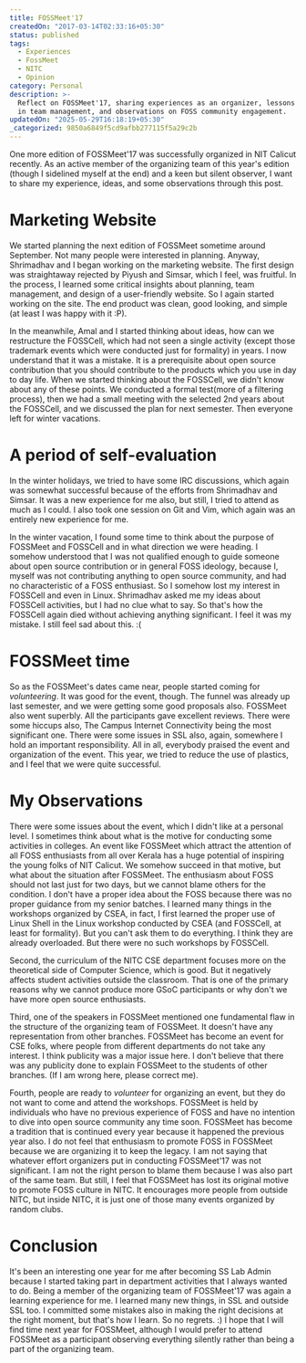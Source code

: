 ```yaml
---
title: FOSSMeet'17
createdOn: "2017-03-14T02:33:16+05:30"
status: published
tags:
  - Experiences
  - FossMeet
  - NITC
  - Opinion
category: Personal
description: >-
  Reflect on FOSSMeet'17, sharing experiences as an organizer, lessons learned
  in team management, and observations on FOSS community engagement.
updatedOn: "2025-05-29T16:18:19+05:30"
_categorized: 9850a6849f5cd9afbb277115f5a29c2b
---
```


One more edition of FOSSMeet'17 was successfully organized in NIT Calicut
recently. As an active member of the organizing team of this year's edition
(though I sidelined myself at the end) and a keen but silent observer, I want to
share my experience, ideas, and some observations through this post.

# Marketing Website

We started planning the next edition of FOSSMeet sometime around September. Not
many people were interested in planning. Anyway, Shrimadhav and I began working
on the marketing website. The first design was straightaway rejected by Piyush
and Simsar, which I feel, was fruitful. In the process, I learned some critical
insights about planning, team management, and design of a user-friendly website.
So I again started working on the site. The end product was clean, good looking,
and simple (at least I was happy with it :P).

In the meanwhile, Amal and I started thinking about ideas, how can we
restructure the FOSSCell, which had not seen a single activity (except those
trademark events which were conducted just for formality) in years. I now
understand that it was a mistake. It is a prerequisite about open source
contribution that you should contribute to the products which you use in day to
day life. When we started thinking about the FOSSCell, we didn't know about any
of these points. We conducted a formal test(more of a filtering process), then
we had a small meeting with the selected 2nd years about the FOSSCell, and we
discussed the plan for next semester. Then everyone left for winter vacations.

# A period of self-evaluation

In the winter holidays, we tried to have some IRC discussions, which again was
somewhat successful because of the efforts from Shrimadhav and Simsar. It was a
new experience for me also, but still, I tried to attend as much as I could. I
also took one session on Git and Vim, which again was an entirely new experience
for me.

In the winter vacation, I found some time to think about the purpose of FOSSMeet
and FOSSCell and in what direction we were heading. I somehow understood that I
was not qualified enough to guide someone about open source contribution or in
general FOSS ideology, because I, myself was not contributing anything to open
source community, and had no characteristic of a FOSS enthusiast. So I somehow
lost my interest in FOSSCell and even in Linux. Shrimadhav asked me my ideas
about FOSSCell activities, but I had no clue what to say. So that's how the
FOSSCell again died without achieving anything significant. I feel it was my
mistake. I still feel sad about this. :(

# FOSSMeet time

So as the FOSSMeet's dates came near, people started coming for _volunteering_.
It was good for the event, though. The funnel was already up last semester, and
we were getting some good proposals also. FOSSMeet also went superbly. All the
participants gave excellent reviews. There were some hiccups also, The Campus
Internet Connectivity being the most significant one. There were some issues in
SSL also, again, somewhere I hold an important responsibility. All in all,
everybody praised the event and organization of the event. This year, we tried
to reduce the use of plastics, and I feel that we were quite successful.

# My Observations

There were some issues about the event, which I didn't like at a personal level.
I sometimes think about what is the motive for conducting some activities in
colleges. An event like FOSSMeet which attract the attention of all FOSS
enthusiasts from all over Kerala has a huge potential of inspiring the young
folks of NIT Calicut. We somehow succeed in that motive, but what about the
situation after FOSSMeet. The enthusiasm about FOSS should not last just for two
days, but we cannot blame others for the condition. I don't have a proper idea
about the FOSS because there was no proper guidance from my senior batches. I
learned many things in the workshops organized by CSEA, in fact, I first learned
the proper use of Linux Shell in the Linux workshop conducted by CSEA (and
FOSSCell, at least for formality). But you can't ask them to do everything. I
think they are already overloaded. But there were no such workshops by FOSSCell.

Second, the curriculum of the NITC CSE department focuses more on the
theoretical side of Computer Science, which is good. But it negatively affects
student activities outside the classroom. That is one of the primary reasons why
we cannot produce more GSoC participants or why don't we have more open source
enthusiasts.

Third, one of the speakers in FOSSMeet mentioned one fundamental flaw in the
structure of the organizing team of FOSSMeet. It doesn't have any representation
from other branches. FOSSMeet has become an event for CSE folks, where people
from different departments do not take any interest. I think publicity was a
major issue here. I don't believe that there was any publicity done to explain
FOSSMeet to the students of other branches. (If I am wrong here, please correct
me).

Fourth, people are ready to _volunteer_ for organizing an event, but they do not
want to come and attend the workshops. FOSSMeet is held by individuals who have
no previous experience of FOSS and have no intention to dive into open source
community any time soon. FOSSMeet has become a tradition that is continued every
year because it happened the previous year also. I do not feel that enthusiasm
to promote FOSS in FOSSMeet because we are organizing it to keep the legacy. I
am not saying that whatever effort organizers put in conducting FOSSMeet'17 was
not significant. I am not the right person to blame them because I was also part
of the same team. But still, I feel that FOSSMeet has lost its original motive
to promote FOSS culture in NITC. It encourages more people from outside NITC,
but inside NITC, it is just one of those many events organized by random clubs.

# Conclusion

It's been an interesting one year for me after becoming SS Lab Admin because I
started taking part in department activities that I always wanted to do. Being a
member of the organizing team of FOSSMeet'17 was again a learning experience for
me. I learned many new things, in SSL and outside SSL too. I committed some
mistakes also in making the right decisions at the right moment, but that's how
I learn. So no regrets. :) I hope that I will find time next year for FOSSMeet,
although I would prefer to attend FOSSMeet as a participant observing everything
silently rather than being a part of the organizing team.

